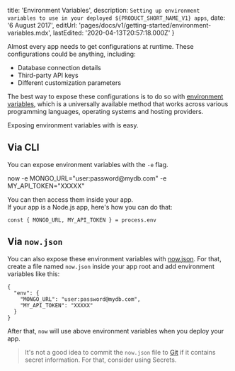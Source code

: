 
  title: 'Environment Variables',
  description: `Setting up environment variables to use in your deployed ${PRODUCT_SHORT_NAME_V1} apps`,
  date: '6 August 2017',
  editUrl: 'pages/docs/v1/getting-started/environment-variables.mdx',
  lastEdited: '2020-04-13T20:57:18.000Z'
}

Almost every app needs to get configurations at runtime. These configurations could be anything, including:

- Database connection details
- Third-party API keys
- Different customization parameters

The best way to expose these configurations is to do so with [environment variables](https://en.wikipedia.org/wiki/Environment_variable), which is a universally available method that works across various programming languages, operating systems and hosting providers.

Exposing environment variables with <ProductShortNameV1 /> is easy.

## Via CLI

You can expose environment variables with the `-e` flag.

<TerminalInput>
  now -e MONGO_URL="user:password@mydb.com" -e MY_API_TOKEN="XXXXX"
</TerminalInput>

You can then access them inside your app.<br/>
If your app is a Node.js app, here's how you can do that:

```
const { MONGO_URL, MY_API_TOKEN } = process.env
```

## Via `now.json`

You can also expose these environment variables with [now.json](https://zeit.co/docs/features/configuration). For that, create a file named `now.json` inside your app root and add environment variables like this:

```
{
  "env": {
    "MONGO_URL": "user:password@mydb.com",
    "MY_API_TOKEN": "XXXXX"
  }
}
```

After that, `now` will use above environment variables when you deploy your app.

> It's not a good idea to commit the `now.json` file to [Git](https://en.wikipedia.org/wiki/Git) if it contains secret information. For that, consider using <Link href="/docs/getting-started/secrets"><ProductShortNameV1 /> Secrets</Link>.


